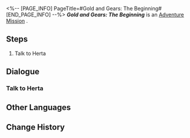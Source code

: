 <%-- [PAGE_INFO]
PageTitle=#Gold and Gears: The Beginning#
[END_PAGE_INFO] --%>
{{Stub|Dialogue.}}
{{Mission Infobox
|id            = 8016101
|title         = 
|image         = <!--Mission Gold and Gears: The Beginning.png-->
|type          = Adventure
|event_name    = 
|chapter       = 
|requirements  = 
* [[Adventure Mission]] ''[[Swarm Disaster: Experimental Teaching (II)]]'' completed
* Reach [[Trailblaze Level]] 21
|summary       = <!--official mission summary from Fate's Atlas-->
|characters    = Trailblazer
|startLocation = [[<!--starting world-->]] - [[<!--starting area-->]]
|world         = <!--starting world-->
|area          = <!--starting area-->
|prev          = Swarm Disaster: Experimental Teaching (II)
|next          = Gold and Gears: Experimental Teaching
|exp           = 
|credits       = 5000
|stellarJade   = 
|other         = {{Card List|}}
}}
'''''Gold and Gears: The Beginning''''' is an [[Adventure Mission]]<!--in [world]-->.

==Steps==
# Talk to Herta

<!--
==Gameplay Notes==

--><!--
==Trial Character==

-->
==Dialogue==
{{Stub Dialogue}}
===Talk to Herta===
{{Mission Description|type=adventure|location=<!--to be added-->|Herta and others have added a new algorithmic branch to the Expansion Module. This time, they have simulated Nous and selected the time before the demise of #27 Emperor Rubert...}}
{{Dialogue Start}}
:{{tx}}
{{Dialogue End}}

==Other Languages==
{{Other Languages
|en   = Gold and Gears: The Beginning
|zhs  = 黄金与机械：开启
|zht  = 黃金與機械：開啟
|ja   = 黄金と機械：始まり
|ko   = 황금과 기계: 시작
|es   = Oro y maquinaria: inicio
|fr   = Or et machines&nbsp;: Commencement
|ru   = Золото и шестерёнки: Начало
|th   = ทองคำและจักรกล: การเริ่มต้น
|vi   = Vàng Và Máy Móc: Khởi Động
|de   = Gold und Getriebe: Der Anfang
|id   = Emas dan Mesin: Awal
|pt   = Ouro e Engrenagens: O Começo
}}

==Change History==
{{Change History|1.6}}
